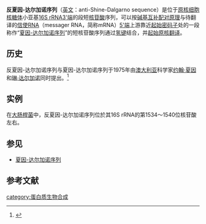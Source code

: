 {{mergeto|夏因-达尔加诺序列}}
'''反夏因-达尔加诺序列'''（[[英文|英文]]：anti-Shine-Dalgarno sequence）是位于[[原核细胞|原核细胞]][[核糖体|核糖体]]小亚基[[16S_rRNA|16S rRNA]][[3'端|3'端]]的段短[[核苷酸|核苷酸]]序列，可以按[[碱基互补配对原理|碱基互补配对原理]]与待翻译的[[信使RNA|信使RNA]]（messager RNA，简称mRNA）[[5'端|5'端]]上游靠近[[起始密码子|起始密码子]]处的一段称作“[[夏因-达尔加诺序列|夏因-达尔加诺序列]]”的短核苷酸序列通过[[氢键|氢键]]结合，并[[原核翻译#起始|起始原核翻译]]。

==历史==
反夏因-达尔加诺序列与夏因-达尔加诺序列于1975年由[[澳大利亚|澳大利亚]]科学家[[约翰·夏因|约翰·夏因]]和[[琳·达尔加诺|琳·达尔加诺]]同时提出。<ref>{{cite journal |author=Shine J, Dalgarno L |title=Determinant of cistron specificity in bacterial ribosomes |journal=Nature |volume=254 |issue=5495 |pages=34–8 |year=1975 |pmid=803646 |doi=10.1038/254034a0 |url=http://www.ncbi.nlm.nih.gov/pubmed/803646 |access-date=2011-02-20 |archive-date=2012-06-01 |archive-url=https://web.archive.org/web/20120601124003/http://www.ncbi.nlm.nih.gov/pubmed/803646 |dead-url=no }}</ref>

==实例==
在[[大肠桿菌|大肠桿菌]]中，反夏因-达尔加诺序列位於其16S rRNA的第1534～1540位核苷酸左右。

==参见==
*[[夏因-达尔加诺序列|夏因-达尔加诺序列]]

==参考文献==
{{reflist}}

{{生物学小作品}}
{{遗传学·翻译}}

[[category:蛋白质生物合成|category:蛋白质生物合成]]
